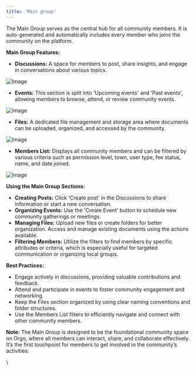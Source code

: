 ```yaml
---
title: 'Main group'
---
```


The Main Group serves as the central hub for all community members. It is auto-generated and automatically includes every member who joins the community on the platform.

**Main Group Features:**

* **Discussions:** A space for members to post, share insights, and engage in conversations about various topics.

![Image](/images/platform/Screenshot-2024-02-29-at-19.15.24.png)

* **Events:** This section is split into 'Upcoming events' and 'Past events', allowing members to browse, attend, or review community events.

![Image](/images/platform/Screenshot-2024-02-29-at-19.21.05.png)

* **Files:** A dedicated file management and storage area where documents can be uploaded, organized, and accessed by the community.

![Image](/images/platform/Screenshot-2024-02-29-at-19.21.16.png)

* **Members List:** Displays all community members and can be filtered by various criteria such as permission level, town, user type, fee status, name, and date joined.

![Image](/images/platform/Screenshot-2024-02-29-at-19.21.30.png)

**Using the Main Group Sections:**

* **Creating Posts:** Click 'Create post' in the Discussions to share information or start a new conversation.
* **Organizing Events:** Use the 'Create Event' button to schedule new community gatherings or meetings.
* **Managing Files:** Upload new files or create folders for better organization. Access and manage existing documents using the actions available.
* **Filtering Members:** Utilize the filters to find members by specific attributes or criteria, which is especially useful for targeted communication or organizing local groups.

**Best Practices:**

* Engage actively in discussions, providing valuable contributions and feedback.
* Attend and participate in events to foster community engagement and networking.
* Keep the Files section organized by using clear naming conventions and folder structures.
* Use the Members List filters to efficiently navigate and connect with other community members.

**Note:** The Main Group is designed to be the foundational community space on Orgo, where all members can interact, share, and collaborate effectively. It’s the first touchpoint for members to get involved in the community’s activities.

\